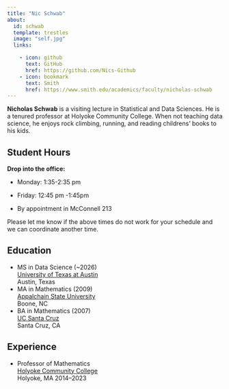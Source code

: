 ```yaml
---
title: "Nic Schwab"
about:
  id: schwab
  template: trestles
  image: "self.jpg"
  links:

    - icon: github
      text: GitHub
      href: https://github.com/Nics-Github
    - icon: bookmark
      text: Smith
      href: https://www.smith.edu/academics/faculty/nicholas-schwab
---
```


**Nicholas Schwab** is a visiting lecture in Statistical and Data Sciences. He is a tenured professor at Holyoke Community College. When not teaching data science, he enjoys rock climbing, running, and reading childrens' books to his kids.

## Student Hours


**Drop into the office:** 

-   Monday: 1:35-2:35 pm

-   Friday: 12:45 pm -1:45pm 

-   By appointment in McConnell 213

    
Please let me know if the above times do not work for your schedule and we can coordinate another time.   

<!-- Google Calendar Appointment Scheduling begin -->
<!-- <link href="https://calendar.google.com/calendar/scheduling-button-script.css" rel="stylesheet"> -->
<!-- <script src="https://calendar.google.com/calendar/scheduling-button-script.js" async></script> -->
<!-- <script> -->
<!-- (function() { -->
<!--   var target = document.currentScript; -->
<!--   window.addEventListener('load', function() { -->
<!--     calendar.schedulingButton.load({ -->
<!--       url: 'https://calendar.google.com/calendar/appointments/schedules/AcZssZ1iIHImPBba_fFowl9qbN1tFoRCcEGTpc1nzat2Hys-0tM-MPbMsMIQQwqtBxSMRV2dcFZ9KIZ2?gv=true', -->
<!--       color: '#039BE5', -->
<!--       label: 'Book an appointment', -->
<!--       target, -->
<!--     }); -->
<!--   }); -->
<!-- })(); -->
<!-- </script> -->
<!-- end Google Calendar Appointment Scheduling -->

## Education

-   MS in Data Science (\~2026)\
    [University of Texas at Austin](https://cdso.utexas.edu/msds)\
    Austin, Texas
-   MA in Mathematics (2009)\
    [Appalchain State University](https://mathsci.appstate.edu/)\
    Boone, NC
-   BA in Mathematics (2007)\
    [UC Santa Cruz](https://www.math.ucsc.edu/)\
    Santa Cruz, CA

## Experience

-   Professor of Mathematics\
    [Holyoke Community College](https://www.hcc.edu)\
    Holyoke, MA 2014--2023
